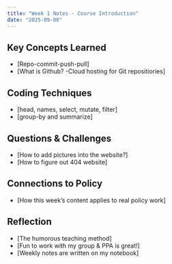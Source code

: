 ```yaml
---
title: "Week 1 Notes - Course Introduction"
date: "2025-09-08"
---
```


## Key Concepts Learned
- [Repo-commit-push-pull]
- [What is Github? -Cloud hosting for Git repositiories]

## Coding Techniques
- [head, names, select, mutate, filter]
- [group-by and summarize]

## Questions & Challenges
- [How to add pictures into the website?]
- [How to figure out 404 website]

## Connections to Policy
- [How this week's content applies to real policy work]

## Reflection
- [The humorous teaching method]
- [Fun to work with my group & PPA is great!]
- [Weekly notes are written on my notebook]
